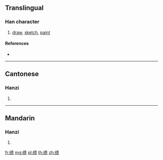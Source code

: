{{character info/new}}
{{also|繢|繪}}
==Translingual==

===Han character===
{{Han char|rn=120|rad=纟|as=09|sn=12|four=|canj=VMLMO}}

# [[draw]], [[sketch]], [[paint]]

====References====
* {{Han ref|kx=0944.251|hdz=53427.061|uh=7F0B|ud=32523}}

----

==Cantonese==

===Hanzi===
{{yue-hanzi|jyut=kui2|y=kui2|tra=繢}}

# {{defn|lang=yue|sort=纟09}}

----

==Mandarin==

===Hanzi===
{{cmn-hanzi|tra=繢|pin=[[huì]] ([[hui4]]), [[pián]] ([[pian2]])|wg=hui<sup>4</sup>, p'ien<sup>2</sup>}}

# {{defn|lang=cmn|sort=纟09}}

[[fr:缋]]
[[mg:缋]]
[[pl:缋]]
[[th:缋]]
[[zh:缋]]